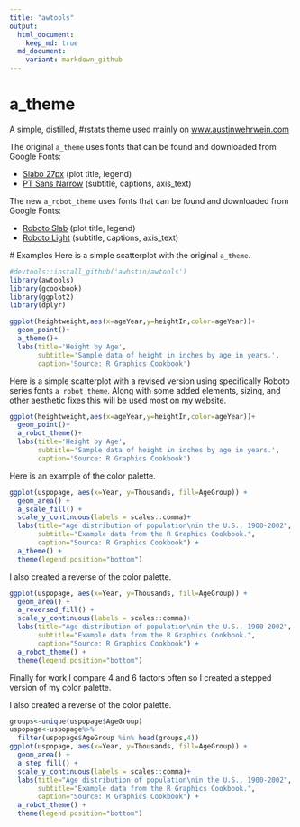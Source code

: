 ```yaml
---
title: "awtools"
output:
  html_document:
    keep_md: true
  md_document:
    variant: markdown_github
---
```

# a_theme
A simple, distilled, #rstats theme used mainly on [www.austinwehrwein.com](https://austinwehrwein.com/)

The original <code>a_theme</code> uses fonts that can be found and downloaded from Google Fonts:

 - [Slabo 27px](https://fonts.google.com/specimen/Slabo+27px) (plot title, legend)
 - [PT Sans Narrow](https://fonts.google.com/specimen/PT+Sans+Narrow) (subtitle, captions, axis_text)
 
The new <code>a_robot_theme</code> uses fonts that can be found and downloaded from Google Fonts:

 - [Roboto Slab](https://fonts.google.com/specimen/Roboto+Slab) (plot title, legend)
 - [Roboto Light](https://fonts.google.com/specimen/Roboto) (subtitle, captions, axis_text)
 
 # Examples
Here is a simple scatterplot with the original <code>a_theme</code>.
```r
#devtools::install_github('awhstin/awtools')
library(awtools)
library(gcookbook)
library(ggplot2)
library(dplyr)

ggplot(heightweight,aes(x=ageYear,y=heightIn,color=ageYear))+
  geom_point()+
  a_theme()+
  labs(title='Height by Age',
       subtitle='Sample data of height in inches by age in years.',
       caption='Source: R Graphics Cookbook')
```

Here is a simple scatterplot with a revised version using specifically Roboto series fonts <code>a_robot_theme</code>. Along with some added elements, sizing, and other aesthetic fixes this will be used most on my website. 
```r
ggplot(heightweight,aes(x=ageYear,y=heightIn,color=ageYear))+
  geom_point()+
  a_robot_theme()+
  labs(title='Height by Age',
       subtitle='Sample data of height in inches by age in years.',
       caption='Source: R Graphics Cookbook')
```
 
Here is an example of the color palette.
```r
ggplot(uspopage, aes(x=Year, y=Thousands, fill=AgeGroup)) + 
  geom_area() +
  a_scale_fill() +
  scale_y_continuous(labels = scales::comma)+
  labs(title="Age distribution of population\nin the U.S., 1900-2002",
       subtitle="Example data from the R Graphics Cookbook.",
       caption="Source: R Graphics Cookbook") +
  a_theme() +
  theme(legend.position="bottom")
```

I also created a reverse of the color palette.
```r
ggplot(uspopage, aes(x=Year, y=Thousands, fill=AgeGroup)) + 
  geom_area() +
  a_reversed_fill() +
  scale_y_continuous(labels = scales::comma)+
  labs(title="Age distribution of population\nin the U.S., 1900-2002",
       subtitle="Example data from the R Graphics Cookbook.",
       caption="Source: R Graphics Cookbook") +
  a_robot_theme() +
  theme(legend.position="bottom")
```

Finally for work I compare 4 and 6 factors often so I created a stepped version of my color palette. 

I also created a reverse of the color palette.
```r
groups<-unique(uspopage$AgeGroup)
uspopage<-uspopage%>%
  filter(uspopage$AgeGroup %in% head(groups,4))
ggplot(uspopage, aes(x=Year, y=Thousands, fill=AgeGroup)) + 
  geom_area() +
  a_step_fill() +
  scale_y_continuous(labels = scales::comma)+
  labs(title="Age distribution of population\nin the U.S., 1900-2002",
       subtitle="Example data from the R Graphics Cookbook.",
       caption="Source: R Graphics Cookbook") +
  a_robot_theme() +
  theme(legend.position="bottom")
```

